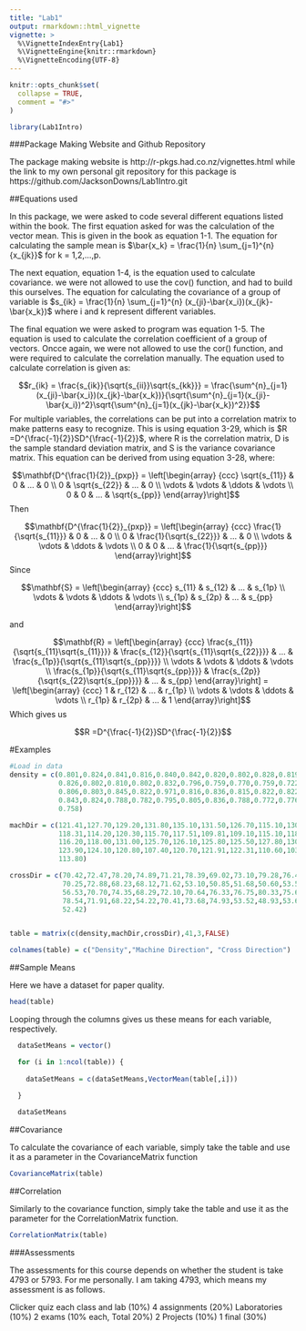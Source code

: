 ```yaml
---
title: "Lab1"
output: rmarkdown::html_vignette
vignette: >
  %\VignetteIndexEntry{Lab1}
  %\VignetteEngine{knitr::rmarkdown}
  %\VignetteEncoding{UTF-8}
---
```


```r
knitr::opts_chunk$set(
  collapse = TRUE,
  comment = "#>"
)
```

```r
library(Lab1Intro)
```

###Package Making Website and Github Repository

The package making website is http://r-pkgs.had.co.nz/vignettes.html while the link to my own personal git repository for this package is https://github.com/JacksonDowns/Lab1Intro.git

##Equations used

  In this package, we were asked to code several different equations listed within the book. The first equation asked for was the calculation of the vector mean. This is given in the book as equation 1-1. The equation for calculating the sample mean is $\bar{x_k} = \frac{1}{n} \sum_{j=1}^{n}{x_{jk}}$ for k = 1,2,...,p.

  The next equation, equation 1-4, is the equation used to calculate covariance. we were not allowed to use the cov() function, and had to build this ourselves.  The equation for calculating the covariance of a group of variable is
$s_{ik} = \frac{1}{n} \sum_{j=1}^{n} (x_{ji}-\bar{x_i})(x_{jk}-\bar{x_k})$ where i and k represent different variables.

  The final equation we were asked to program was equation 1-5. The equation is used to calculate the correlation coefficient of a group of vectors. Oncce again, we were not allowed to use the cor() function, and were required to calculate the correlation manually. The equation used to calculate correlation is given as:

$$r_{ik} = \frac{s_{ik}}{\sqrt{s_{ii}}\sqrt{s_{kk}}} = \frac{\sum^{n}_{j=1}(x_{ji}-\bar{x_i})(x_{jk}-\bar{x_k})}{\sqrt{\sum^{n}_{j=1}(x_{ji}-\bar{x_i})^2}\sqrt{\sum^{n}_{j=1}(x_{jk}-\bar{x_k})^2}}$$
For multiple variables, the correlations can be put into a correlation matrix to make patterns easy to recognize. This is using equation 3-29, which is $R =D^{\frac{-1}{2}}SD^{\frac{-1}{2}}$, where R is the correlation matrix, D is the sample standard deviation matrix, and S is the variance covariance matrix. This equation can be derived from using equation 3-28, where:


$$\mathbf{D^{\frac{1}{2}}_{pxp}} = \left[\begin{array} {ccc} \sqrt{s_{11}} & 0 & ... & 0 \\ 0 & \sqrt{s_{22}} & ... & 0 \\ \vdots & \vdots & \ddots & \vdots \\ 0 & 0 & ... & \sqrt{s_{pp}} \end{array}\right]$$
Then

$$\mathbf{D^{\frac{1}{2}}_{pxp}} = \left[\begin{array} {ccc} \frac{1}{\sqrt{s_{11}}} & 0 & ... & 0 \\ 0 & \frac{1}{\sqrt{s_{22}}} & ... & 0 \\ \vdots & \vdots & \ddots & \vdots \\ 0 & 0 & ... & \frac{1}{\sqrt{s_{pp}}} \end{array}\right]$$
Since

$$\mathbf{S} = \left[\begin{array} {ccc} s_{11} & s_{12} & ... & s_{1p} \\ \vdots & \vdots & \ddots & \vdots \\ s_{1p} & s_{2p} & ... & s_{pp} \end{array}\right]$$

and

$$\mathbf{R} = \left[\begin{array} {ccc} \frac{s_{11}}{\sqrt{s_{11}\sqrt{s_{11}}}} & \frac{s_{12}}{\sqrt{s_{11}\sqrt{s_{22}}}} & ... & \frac{s_{1p}}{\sqrt{s_{11}\sqrt{s_{pp}}}} \\ \vdots & \vdots & \ddots & \vdots \\ \frac{s_{1p}}{\sqrt{s_{11}\sqrt{s_{pp}}}} & \frac{s_{2p}}{\sqrt{s_{22}\sqrt{s_{pp}}}} & ... & s_{pp}  \end{array}\right] = \left[\begin{array} {ccc} 1 & r_{12} & ... & r_{1p} \\ \vdots & \vdots & \ddots & \vdots \\ r_{1p} & r_{2p} & ... & 1 \end{array}\right]$$
Which gives us

$$R =D^{\frac{-1}{2}}SD^{\frac{-1}{2}}$$

#Examples

```r

#Load in data
density = c(0.801,0.824,0.841,0.816,0.840,0.842,0.820,0.802,0.828,0.819,
            0.826,0.802,0.810,0.802,0.832,0.796,0.759,0.770,0.759,0.722,
            0.806,0.803,0.845,0.822,0.971,0.816,0.836,0.815,0.822,0.822,
            0.843,0.824,0.788,0.782,0.795,0.805,0.836,0.788,0.772,0.776,
            0.758)

machDir = c(121.41,127.70,129.20,131.80,135.10,131.50,126.70,115.10,130.80,124.60,
            118.31,114.20,120.30,115.70,117.51,109.81,109.10,115.10,118.31,112.60,
            116.20,118.00,131.00,125.70,126.10,125.80,125.50,127.80,130.50,127.90,
            123.90,124.10,120.80,107.40,120.70,121.91,122.31,110.60,103.51,110.71,
            113.80)

crossDir = c(70.42,72.47,78.20,74.89,71.21,78.39,69.02,73.10,79.28,76.48,
             70.25,72.88,68.23,68.12,71.62,53.10,50.85,51.68,50.60,53.51,
             56.53,70.70,74.35,68.29,72.10,70.64,76.33,76.75,80.33,75.68,
             78.54,71.91,68.22,54.22,70.41,73.68,74.93,53.52,48.93,53.67,
             52.42)


table = matrix(c(density,machDir,crossDir),41,3,FALSE)

colnames(table) = c("Density","Machine Direction", "Cross Direction")

```

##Sample Means

Here we have a dataset for paper quality. 
```r

head(table)

```


Looping through the columns gives us these means for each variable, respectively.
```r

  dataSetMeans = vector()

  for (i in 1:ncol(table)) {
    
    dataSetMeans = c(dataSetMeans,VectorMean(table[,i]))
    
  }

  dataSetMeans

```

##Covariance

To calculate the covariance of each variable, simply take the table and use it as a parameter in the CovarianceMatrix function

```r

CovarianceMatrix(table)

```
##Correlation

Similarly to the covariance function, simply take the table and use it as the parameter for the CorrelationMatrix function.
```r

CorrelationMatrix(table)

```

###Assessments

The assessments for this course depends on whether the student is take 4793 or 5793. For me personally. I am taking 4793, which means my assessment is as follows.

Clicker quiz each class and lab (10%)
4 assignments (20%)
Laboratories (10%)
2 exams (10% each, Total 20%)
2 Projects (10%)
1 final (30%)
